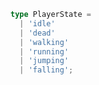 ```ts
type PlayerState =
  | 'idle'
  | 'dead'
  | 'walking'
  | 'running'
  | 'jumping'
  | 'falling';
```
